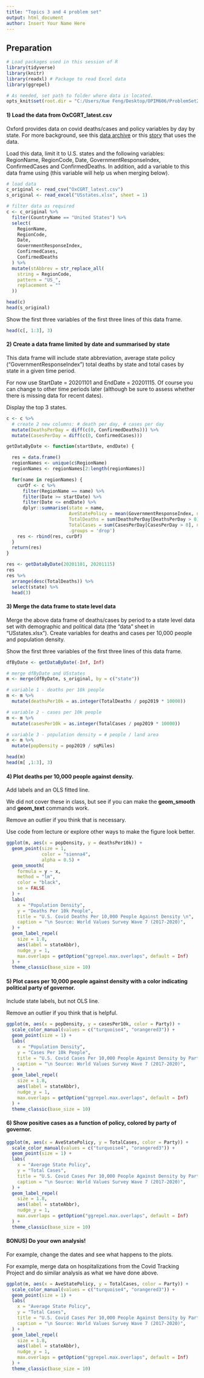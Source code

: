```yaml
---
title: "Topics 3 and 4 problem set"
output: html_document
author: Insert Your Name Here
---
```


## Preparation

```r

# Load packages used in this session of R
library(tidyverse)
library(knitr)
library(readxl) # Package to read Excel data
library(ggrepel)

# As needed, set path to folder where data is located.
opts_knit$set(root.dir = "C:/Users/Xue Feng/Desktop/OPIM606/ProblemSet2")
```


#### 1) Load the data from OxCGRT_latest.csv

Oxford provides data on covid deaths/cases and policy variables by day by state. For more background, see this [data archive](https://www.bsg.ox.ac.uk/research/research-projects/coronavirus-government-response-tracker#data) or this [story](https://www.nytimes.com/interactive/2020/11/18/us/covid-state-restrictions.html) that uses the data.


Load this data, limit it to U.S. states and the following variables: RegionName, RegionCode, Date, GovernmentResponseIndex, ConfirmedCases and ConfirmedDeaths.  In addition, add a variable to this data frame using (this variable will help us when merging below).
```r

# load data
c_original <- read_csv("OxCGRT_latest.csv")
s_original <- read_excel("USstates.xlsx", sheet = 1)

# filter data as required
c <- c_original %>%
  filter(CountryName == "United States") %>%
  select(
    RegionName,
    RegionCode,
    Date,
    GovernmentResponseIndex,
    ConfirmedCases,
    ConfirmedDeaths
  ) %>%
  mutate(stAbbrev = str_replace_all(
    string = RegionCode,
    pattern = "US_",
    replacement = ""
  ))

head(c)
head(s_original)

```

Show the first three variables of the first three lines of this data frame.
```r

head(c[, 1:3], 3)

```

#### 2)  Create a data frame limited by date and summarised by state

This data frame will include state abbreviation, average state policy ("GovernmentResponseIndex") total deaths by state and total cases by state in a given time period.

For now use StartDate = 20201101 and EndDate = 20201115. Of course you can change to other time periods later (although be sure to assess whether there is missing data for recent dates).

Display the top 3 states.

```r

c <- c %>%
  # create 2 new columns: # death per day, # cases per day
  mutate(DeathsPerDay = diff(c(0, ConfirmedDeaths))) %>%
  mutate(CasesPerDay = diff(c(0, ConfirmedCases)))

getDataByDate <- function(startDate, endDate) {

  res = data.frame()
  regionNames <- unique(c$RegionName)
  regionNames <- regionNames[2:length(regionNames)]

  for(name in regionNames) {
    curDf <- c %>%
      filter(RegionName == name) %>%
      filter(Date >= startDate) %>%
      filter(Date <= endDate) %>%
      dplyr::summarise(state = name,
                       AveStatePolicy = mean(GovernmentResponseIndex, na.rm = TRUE),
                       TotalDeaths = sum(DeathsPerDay[DeathsPerDay > 0], na.rm = TRUE),
                       TotalCases = sum(CasesPerDay[CasesPerDay > 0], na.rm = TRUE),
                       .groups = 'drop')
    res <- rbind(res, curDf)
  }
  return(res)
}

res <- getDataByDate(20201101, 20201115)
res
res %>%
  arrange(desc(TotalDeaths)) %>%
  select(state) %>%
  head(3)

```

#### 3)  Merge the data frame to state level data

Merge the above data frame of deaths/cases by period to a state level data set with demographic and political data (the "data" sheet in "USstates.xlsx"). Create variables for deaths and cases per 10,000 people and population density.

Show the first three variables of the first three lines of this data frame.

```r

dfByDate <- getDataByDate(-Inf, Inf)

# merge dfByDate and USstates
m <- merge(dfByDate, s_original, by = c("state"))

# variable 1 - deaths per 10k people
m <- m %>%
  mutate(deathsPer10k = as.integer(TotalDeaths / pop2019 * 10000))

# variable 2 - cases per 10k people
m <- m %>%
  mutate(casesPer10k = as.integer(TotalCases / pop2019 * 10000))

# variable 3 - population density = # people / land area
m <- m %>%
  mutate(popDensity = pop2019 / sqMiles)

head(m)
head(m[ ,1:3], 3)

```


#### 4) Plot deaths per 10,000 people against density.

Add labels and an OLS fitted line.

We did not cover these in class, but see if you can make the **geom_smooth** and **geom_text** commands work.

Remove an outlier if you think that is necessary.

Use code from lecture or explore other ways to make the figure look better.

```r

ggplot(m, aes(x = popDensity, y = deathsPer10k)) +
  geom_point(size = 1,
             color = "sienna4",
             alpha = 0.5) +
  geom_smooth(
    formula = y ~ x,
    method = "lm",
    color = "black",
    se = FALSE
  ) +
  labs(
    x = "Population Density",
    y = "Deaths Per 10k People",
    title = "U.S. Covid Deaths Per 10,000 People Against Density \n",
    caption = "\n Source: World Values Survey Wave 7 (2017-2020)",
  ) +
  geom_label_repel(
    size = 1.8,
    aes(label = stateAbbr),
    nudge_y = 1,
    max.overlaps = getOption("ggrepel.max.overlaps", default = Inf)
  ) +
  theme_classic(base_size = 10)

```


#### 5) Plot cases per 10,000 people against density with a color indicating political party of governor. 

Include state labels, but not OLS line.

Remove an outlier if you think that is helpful.

```r

ggplot(m, aes(x = popDensity, y = casesPer10k, color = Party)) +
  scale_color_manual(values = c("turquoise4", "orangered3")) +
  geom_point(size = 1) +
  labs(
    x = "Population Density",
    y = "Cases Per 10k People",
    title = "U.S. Covid Cases Per 10,000 People Against Density by Party \n",
    caption = "\n Source: World Values Survey Wave 7 (2017-2020)",
  ) +
  geom_label_repel(
    size = 1.8,
    aes(label = stateAbbr),
    nudge_y = 1,
    max.overlaps = getOption("ggrepel.max.overlaps", default = Inf)
  ) +
  theme_classic(base_size = 10)

```


#### 6) Show positive cases as a function of policy, colored by party of governor.

```r

ggplot(m, aes(x = AveStatePolicy, y = TotalCases, color = Party)) +
  scale_color_manual(values = c("turquoise4", "orangered3")) +
  geom_point(size = 1) +
  labs(
    x = "Average State Policy",
    y = "Total Cases",
    title = "U.S. Covid Cases Per 10,000 People Against Density by Party \n",
    caption = "\n Source: World Values Survey Wave 7 (2017-2020)",
  ) +
  geom_label_repel(
    size = 1.8,
    aes(label = stateAbbr),
    nudge_y = 1,
    max.overlaps = getOption("ggrepel.max.overlaps", default = Inf)
  ) +
  theme_classic(base_size = 10)

```



#### BONUS) Do your own analysis!

For example, change the dates and see what happens to the plots.

For example, merge data on hospitalizations from the Covid Tracking Project and do similar analysis as what we have done above.

```r

ggplot(m, aes(x = AveStatePolicy, y = TotalCases, color = Party)) +
  scale_color_manual(values = c("turquoise4", "orangered3")) +
  geom_point(size = 1) +
  labs(
    x = "Average State Policy",
    y = "Total Cases",
    title = "U.S. Covid Cases Per 10,000 People Against Density by Party \n",
    caption = "\n Source: World Values Survey Wave 7 (2017-2020)",
  ) +
  geom_label_repel(
    size = 1.8,
    aes(label = stateAbbr),
    nudge_y = 1,
    max.overlaps = getOption("ggrepel.max.overlaps", default = Inf)
  ) +
  theme_classic(base_size = 10)

```
